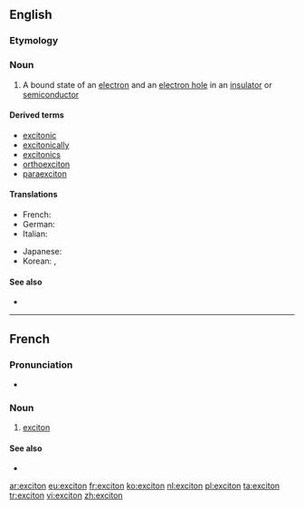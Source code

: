 ==English==

===Etymology===
{{suffix|excite|on|lang=en}}

===Noun===
{{en-noun}}

# {{context|physics|lang=en}} A bound state of an [[electron]] and an [[electron hole]] in an [[insulator]] or [[semiconductor]]

====Derived terms====
* [[excitonic]]
* [[excitonically]]
* [[excitonics]]
* [[orthoexciton]]
* [[paraexciton]]

====Translations====
{{trans-top|bound state of electron and hole}}
* French: {{t+|fr|exciton|m}}
* German: {{t|de|Exziton|n}}
* Italian: {{t|it|eccitone|m}}
{{trans-mid}}
* Japanese: {{t|ja|励起子|tr=rēki-shi}}
* Korean: {{t|ko|여기자|tr=yeogija|sc=Hang}}, {{t|ko|엑시톤|tr=eksiton|sc=Hang}}
{{trans-bottom}}

====See also====
* {{pedia}}
----

==French==

===Pronunciation===
* {{audio|Fr-Paris--exciton.ogg|Audio (Paris)|lang=fr}}

===Noun===
{{fr-noun|m}}

# {{context|physics|lang=fr}} [[#English|exciton]]

====See also====
* {{pedialite|lang=fr}}

[[ar:exciton]]
[[eu:exciton]]
[[fr:exciton]]
[[ko:exciton]]
[[nl:exciton]]
[[pl:exciton]]
[[ta:exciton]]
[[tr:exciton]]
[[vi:exciton]]
[[zh:exciton]]